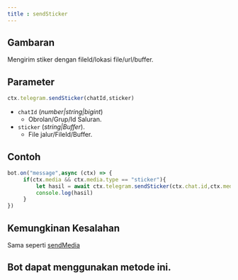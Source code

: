 ```yaml
---
title : sendSticker
---
```

## Gambaran
Mengirim stiker dengan fileId/lokasi file/url/buffer.
## Parameter
```ts
ctx.telegram.sendSticker(chatId,sticker)
```
- `chatId` (_number|string|bigint_)
     - Obrolan/Grup/Id Saluran.
- `sticker` (_string|Buffer_).
     - File jalur/FileId/Buffer.
## Contoh
```ts highlight=3
bot.on("message",async (ctx) => {
     if(ctx.media && ctx.media.type == "sticker"){
         let hasil = await ctx.telegram.sendSticker(ctx.chat.id,ctx.media.fileId)
         console.log(hasil)
     }
})
```
## Kemungkinan Kesalahan
Sama seperti [sendMedia](/methods/Media/sendMedia#possibleerror)
## Bot dapat menggunakan metode ini.